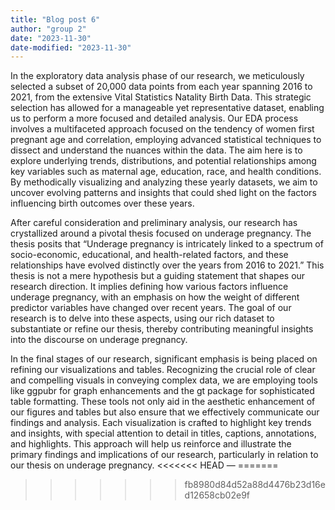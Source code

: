 ```yaml
---
title: "Blog post 6"
author: "group 2"
date: "2023-11-30"
date-modified: "2023-11-30"
---
```

In the exploratory data analysis phase of our research, we meticulously selected a subset of 20,000 data points from each year spanning 2016 to 2021, from the extensive Vital Statistics Natality Birth Data. This strategic selection has allowed for a manageable yet representative dataset, enabling us to perform a more focused and detailed analysis. Our EDA process involves a multifaceted approach focused on the tendency of women first pregnant age and correlation, employing advanced statistical techniques to dissect and understand the nuances within the data. The aim here is to explore underlying trends, distributions, and potential relationships among key variables such as maternal age, education, race, and health conditions. By methodically visualizing and analyzing these yearly datasets, we aim to uncover evolving patterns and insights that could shed light on the factors influencing birth outcomes over these years.

After careful consideration and preliminary analysis, our research has crystallized around a pivotal thesis focused on underage pregnancy. The thesis posits that "Underage pregnancy is intricately linked to a spectrum of socio-economic, educational, and health-related factors, and these relationships have evolved distinctly over the years from 2016 to 2021." This thesis is not a mere hypothesis but a guiding statement that shapes our research direction. It implies defining how various factors influence underage pregnancy, with an emphasis on how the weight of different predictor variables have changed over recent years. The goal of our research is to delve into these aspects, using our rich dataset to substantiate or refine our thesis, thereby contributing meaningful insights into the discourse on underage pregnancy.

In the final stages of our research, significant emphasis is being placed on refining our visualizations and tables. Recognizing the crucial role of clear and compelling visuals in conveying complex data, we are employing tools like ggpubr for graph enhancements and the gt package for sophisticated table formatting. These tools not only aid in the aesthetic enhancement of our figures and tables but also ensure that we effectively communicate our findings and analysis. Each visualization is crafted to highlight key trends and insights, with special attention to detail in titles, captions, annotations, and highlights. This approach will help us reinforce and illustrate the primary findings and implications of our research, particularly in relation to our thesis on underage pregnancy.
<<<<<<< HEAD
---
=======

>>>>>>> fb8980d84d52a88d4476b23d16ed12658cb02e9f
